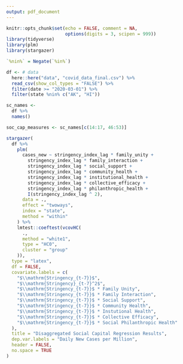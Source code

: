 ```yaml
---
output: pdf_document
---
```


```r
knitr::opts_chunk$set(echo = FALSE, comment = NA,
                      options(digits = 3, scipen = 999))
library(tidyverse)
library(plm)
library(stargazer)
```

```r

`%nin%` = Negate(`%in%`)

df <- # data
  here::here("data", "covid_data_final.csv") %>% 
  read_csv(show_col_types = "FALSE") %>% 
  filter(date >= "2020-03-01") %>% 
  filter(state %nin% c("AK", "HI"))

sc_names <-
  df %>%
  names() 

soc_cap_measures <- sc_names[c(14:17, 46:53)]
```


```r
stargazer(
  df %>%
    plm(
      cases_new ~ stringency_index_lag * family_unity +
        stringency_index_lag * family_interaction +
        stringency_index_lag * social_support +
        stringency_index_lag * community_health +
        stringency_index_lag * institutional_health +
        stringency_index_lag * collective_efficacy +
        stringency_index_lag * philanthropic_health +
        I(stringency_index_lag ^ 2),
      data = .,
      effect = "twoways",
      index = "state",
      method = "within"
    ) %>%
    lmtest::coeftest(vcovHC(
      .,
      method = "white1",
      type = "HC0",
      cluster = "group"
    )),
  type = "latex",
  df = FALSE,
  covariate.labels = c(
    "$\\mathrm{Stringency_{t-7}}$",
    "$\\mathrm{Stringency}_{t-7}^2$",
    "$\\mathrm{Stringency_{t-7}}$ * Family Unity",
    "$\\mathrm{Stringency_{t-7}}$ * Family Interaction",
    "$\\mathrm{Stringency_{t-7}}$ * Social Support",
    "$\\mathrm{Stringency_{t-7}}$ * Community Health",
    "$\\mathrm{Stringency_{t-7}}$ * Instutional Health",
    "$\\mathrm{Stringency_{t-7}}$ * Collective Efficacy",
    "$\\mathrm{Stringency_{t-7}}$ * Social Philanthropic Health"
  ),
  title = "Disaggregated Social Capital Regression Results",
  dep.var.labels = "Daily New Cases per Million",
  header = FALSE,
  no.space = TRUE
)
```

